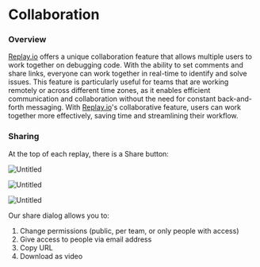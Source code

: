# Collaboration

### Overview

[Replay.io](http://replay.io/) offers a unique collaboration feature that allows multiple users to work together on debugging code. With the ability to set comments and share links, everyone can work together in real-time to identify and solve issues. This feature is particularly useful for teams that are working remotely or across different time zones, as it enables efficient communication and collaboration without the need for constant back-and-forth messaging. With [Replay.io](http://replay.io/)'s collaborative feature, users can work together more effectively, saving time and streamlining their workflow.

### Sharing

At the top of each replay, there is a Share button:

![Untitled](/media/referrence-guide/viewer/collaboration/Untitled.png)

![Untitled](/media/referrence-guide/viewer/collaboration/Untitled-1.png)

![Untitled](/media/referrence-guide/viewer/collaboration/Untitled-2.png)

Our share dialog allows you to:

1. Change permissions (public, per team, or only people with access)
2. Give access to people via email address
3. Copy URL
4. Download as video